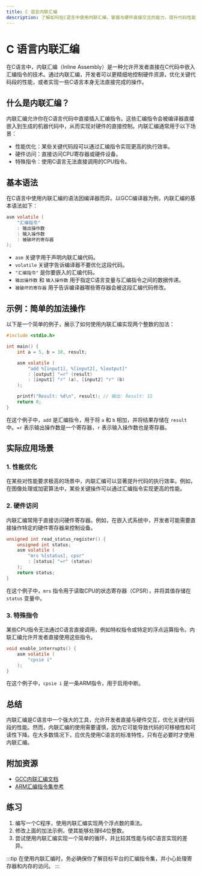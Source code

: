```yaml
---
title: C 语言内联汇编
description: 了解如何在C语言中使用内联汇编，掌握与硬件直接交互的能力，提升代码性能。
---
```


# C 语言内联汇编

在C语言中，内联汇编（Inline Assembly）是一种允许开发者直接在C代码中嵌入汇编指令的技术。通过内联汇编，开发者可以更精细地控制硬件资源，优化关键代码段的性能，或者实现一些C语言本身无法直接完成的操作。

## 什么是内联汇编？

内联汇编允许你在C语言代码中直接插入汇编指令。这些汇编指令会被编译器直接嵌入到生成的机器代码中，从而实现对硬件的直接控制。内联汇编通常用于以下场景：

- 性能优化：某些关键代码段可以通过汇编指令实现更高的执行效率。
- 硬件访问：直接访问CPU寄存器或硬件设备。
- 特殊指令：使用C语言无法直接调用的CPU指令。

## 基本语法

在C语言中使用内联汇编的语法因编译器而异。以GCC编译器为例，内联汇编的基本语法如下：

```c
asm volatile (
    "汇编指令"
    : 输出操作数
    : 输入操作数
    : 被破坏的寄存器
);
```

- `asm` 关键字用于声明内联汇编代码。
- `volatile` 关键字告诉编译器不要优化这段代码。
- `"汇编指令"` 是你要嵌入的汇编代码。
- `输出操作数` 和 `输入操作数` 用于指定C语言变量与汇编指令之间的数据传递。
- `被破坏的寄存器` 用于告诉编译器哪些寄存器会被这段汇编代码修改。

## 示例：简单的加法操作

以下是一个简单的例子，展示了如何使用内联汇编实现两个整数的加法：

```c
#include <stdio.h>

int main() {
    int a = 5, b = 10, result;

    asm volatile (
        "add %[input1], %[input2], %[output]"
        : [output] "=r" (result)
        : [input1] "r" (a), [input2] "r" (b)
    );

    printf("Result: %d\n", result); // 输出: Result: 15
    return 0;
}
```

在这个例子中，`add` 是汇编指令，用于将 `a` 和 `b` 相加，并将结果存储在 `result` 中。`=r` 表示输出操作数是一个寄存器，`r` 表示输入操作数也是寄存器。

## 实际应用场景

### 1. 性能优化

在某些对性能要求极高的场景中，内联汇编可以显著提升代码的执行效率。例如，在图像处理或加密算法中，某些关键操作可以通过汇编指令实现更高的性能。

### 2. 硬件访问

内联汇编常用于直接访问硬件寄存器。例如，在嵌入式系统中，开发者可能需要直接操作特定的硬件寄存器来控制设备。

```c
unsigned int read_status_register() {
    unsigned int status;
    asm volatile (
        "mrs %[status], cpsr"
        : [status] "=r" (status)
    );
    return status;
}
```

在这个例子中，`mrs` 指令用于读取CPU的状态寄存器（CPSR），并将其值存储在 `status` 变量中。

### 3. 特殊指令

某些CPU指令无法通过C语言直接调用，例如特权指令或特定的浮点运算指令。内联汇编允许开发者直接使用这些指令。

```c
void enable_interrupts() {
    asm volatile (
        "cpsie i"
    );
}
```

在这个例子中，`cpsie i` 是一条ARM指令，用于启用中断。

## 总结

内联汇编是C语言中一个强大的工具，允许开发者直接与硬件交互，优化关键代码段的性能。然而，内联汇编的使用需要谨慎，因为它可能导致代码的可移植性和可读性下降。在大多数情况下，应优先使用C语言的标准特性，只有在必要时才使用内联汇编。

## 附加资源

- [GCC内联汇编文档](https://gcc.gnu.org/onlinedocs/gcc/Extended-Asm.html)
- [ARM汇编指令集参考](https://developer.arm.com/documentation/ddi0487/latest)

## 练习

1. 编写一个C程序，使用内联汇编实现两个浮点数的乘法。
2. 修改上面的加法示例，使其能够处理64位整数。
3. 尝试使用内联汇编实现一个简单的循环，并比较其性能与纯C语言实现的差异。

:::tip
在使用内联汇编时，务必确保你了解目标平台的汇编指令集，并小心处理寄存器和内存的访问。
:::
